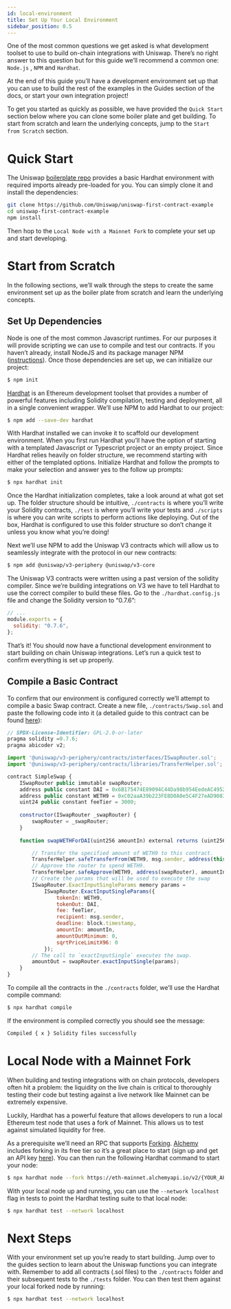 ```yaml
---
id: local-environment
title: Set Up Your Local Environment
sidebar_position: 0.5
---
```


One of the most common questions we get asked is what development toolset to use to build on-chain integrations with Uniswap. There’s no right answer to this question but for this guide we’ll recommend a common one: `Node.js` , `NPM` and `Hardhat`.

At the end of this guide you’ll have a development environment set up that you can use to build the rest of the examples in the Guides section of the docs, or start your own integration project!

To get you started as quickly as possible, we have provided the `Quick Start` section below where you can clone some boiler plate and get building. To start from scratch and learn the underlying concepts, jump to the `Start from Scratch` section. 

# Quick Start

The Uniswap [boilerplate repo](https://github.com/Uniswap/uniswap-first-contract-example) provides a basic Hardhat environment with required imports already pre-loaded for you. You can simply clone it and install the dependencies: 

```bash
git clone https://github.com/Uniswap/uniswap-first-contract-example
cd uniswap-first-contract-example
npm install 
```

Then hop to the `Local Node with a Mainnet Fork` to complete your set up and start developing. 

# Start from Scratch

In the following sections, we’ll walk through the steps to create the same environment set up as the boiler plate from scratch and learn the underlying concepts.  

## Set Up Dependencies

Node is one of the most common Javascript runtimes. For our purposes it will provide scripting we can use to compile and test our contracts. If you haven’t already, install NodeJS and its package manager NPM ([instructions](https://docs.npmjs.com/downloading-and-installing-node-js-and-npm)). Once those dependencies are set up, we can initialize our project: 

```bash
$ npm init
```

[Hardhat](https://hardhat.org/) is an Ethereum development toolset that provides a number of powerful features including Solidity compilation, testing and deployment, all in a single convenient wrapper. We’ll use NPM to add Hardhat to our project: 

```bash
$ npm add --save-dev hardhat
```

With Hardhat installed we can invoke it to scaffold our development environment. When you first run Hardhat you’ll have the option of starting with a templated Javascript or Typescript project or an empty project. Since Hardhat relies heavily on folder structure, we recommend starting  with either of the templated options. Initialize Hardhat and follow the prompts to make your selection and answer yes to the follow up prompts:

```bash
$ npx hardhat init
```

Once the Hardhat initialization completes, take a look around at what got set up. The folder structure should be intuitive, `./contracts` is where you’ll write your Solidity contracts, `./test` is where you’ll write your tests and `./scripts` is where you can write scripts to perform actions like deploying. Out of the box, Hardhat is configured to use this folder structure so don’t change it unless you know what you’re doing!

Next we’ll use NPM to add the Uniswap V3 contracts which will allow us to seamlessly integrate with the protocol in our new contracts:

```bash
$ npm add @uniswap/v3-periphery @uniswap/v3-core
```

The Uniswap V3 contracts were written using a past version of the solidity compiler. Since we’re building integrations on V3 we have to tell Hardhat to use the correct compiler to build these files. Go to the `./hardhat.config.js` file and change the Solidity version to “0.7.6”: 

```jsx
// ...
module.exports = {
  solidity: "0.7.6",
};
```

That’s it! You should now have a functional development environment to start building on chain Uniswap integrations. Let’s run a quick test to confirm everything is set up properly. 

## Compile a Basic Contract

To confirm that our environment is configured correctly we’ll attempt to compile a basic Swap contract. Create a new file, `./contracts/Swap.sol` and paste the following code into it (a detailed guide to this contract can be found [here](https://docs.uniswap.org/protocol/guides/swaps/single-swaps)): 

```jsx
// SPDX-License-Identifier: GPL-2.0-or-later
pragma solidity =0.7.6;
pragma abicoder v2;

import '@uniswap/v3-periphery/contracts/interfaces/ISwapRouter.sol';
import '@uniswap/v3-periphery/contracts/libraries/TransferHelper.sol';

contract SimpleSwap {
    ISwapRouter public immutable swapRouter;
    address public constant DAI = 0x6B175474E89094C44Da98b954EedeAC495271d0F;
    address public constant WETH9 = 0xC02aaA39b223FE8D0A0e5C4F27eAD9083C756Cc2;
    uint24 public constant feeTier = 3000;
    
    constructor(ISwapRouter _swapRouter) {
        swapRouter = _swapRouter;
    }
    
    function swapWETHForDAI(uint256 amountIn) external returns (uint256 amountOut) {

        // Transfer the specified amount of WETH9 to this contract.
        TransferHelper.safeTransferFrom(WETH9, msg.sender, address(this), amountIn);
        // Approve the router to spend WETH9.
        TransferHelper.safeApprove(WETH9, address(swapRouter), amountIn);
        // Create the params that will be used to execute the swap
        ISwapRouter.ExactInputSingleParams memory params =
            ISwapRouter.ExactInputSingleParams({
                tokenIn: WETH9,
                tokenOut: DAI,
                fee: feeTier,
                recipient: msg.sender,
                deadline: block.timestamp,
                amountIn: amountIn,
                amountOutMinimum: 0,
                sqrtPriceLimitX96: 0
            });
        // The call to `exactInputSingle` executes the swap.
        amountOut = swapRouter.exactInputSingle(params);
    }
}
```

To compile all the contracts in the `./contracts` folder, we’ll use the Hardhat compile command: 

```bash
$ npx hardhat compile
```

If the environment is compiled correctly you should see the message: 

```bash
Compiled { x } Solidity files successfully
```

# Local Node with a Mainnet Fork

When building and testing integrations with on chain protocols, developers often hit a problem: the liquidity on the live chain is critical to thoroughly testing their code but testing against a live network like Mainnet can be extremely expensive. 

Luckily, Hardhat has a powerful feature that allows developers to run a local Ethereum test node that uses a fork of Mainnet. This allows us to test against simulated liquidity for free. 

As a prerequisite we’ll need an RPC that supports [Forking](https://hardhat.org/hardhat-network/docs/guides/forking-other-networks). [Alchemy](https://www.alchemy.com/) includes forking in its free tier so it’s a great place to start (sign up and get an API key [here](https://www.alchemy.com/)).  You can then run the following Hardhat command to start your node:

```bash
$ npx hardhat node --fork https://eth-mainnet.alchemyapi.io/v2/{YOUR_API_KEY}
```

With your local node up and running, you can use the `--network localhost` flag in tests to point the Hardhat testing suite to that local node: 

```bash
$ npx hardhat test --network localhost
```

# Next Steps

With your environment set up you’re ready to start building. Jump over to the guides section to learn about the Uniswap functions you can integrate with. Remember to add all contracts (.sol files) to the `./contracts` folder and their subsequent tests to the `./tests` folder. You can then test them against your local forked node by running: 

```bash
$ npx hardhat test --network localhost
```
